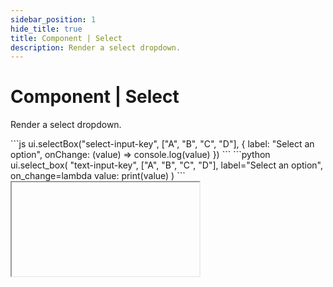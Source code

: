 ```yaml
---
sidebar_position: 1
hide_title: true
title: Component | Select
description: Render a select dropdown.
---
```




# Component | Select

Render a select dropdown.

<Tabs groupId="sdkLanguage">
    <TabItem value="node" label="TypeScript / JavaScript">
    ```js
    ui.selectBox("select-input-key", ["A", "B", "C", "D"], { 
        label: "Select an option",
        onChange: (value) => console.log(value)
    })
    ```
    </TabItem>
    <TabItem value="python" label="Python">
    ```python
    ui.select_box(
        "text-input-key",
        ["A", "B", "C", "D"],
        label="Select an option",
        on_change=lambda value: print(value)
    )
    ```
    </TabItem>
</Tabs>

<IFrame type="components-input-select" heightPx={325} />

Learn more about [working with inputs](/guides/forms).

## Options

Select components support both a "basic" and "detailed" format for options.

<Tabs groupId="sdkLanguage">
  <TabItem value="node" label="TypeScript / JavaScript"></TabItem>
  <TabItem value="python" label="Python"></TabItem>
</Tabs>

### Basic

Quick and easy. Pass an array of strings, such as `["A", "B", "C", "D"]`.

<Tabs groupId="sdkLanguage" className="hide_tabs">
    <TabItem value="node" label="TypeScript / JavaScript">
    ```js
    ui.selectBox("select-input-key", ["A", "B", "C", "D"], { 
        label: "Select an option",
        onChange: (value) => console.log(value)
    })
    ```
    </TabItem>
    <TabItem value="python" label="Python">
    ```python
    ui.select_box(
        "select-input-key",
        ["A", "B", "C", "D"],
        label="Select an option",
        on_change=lambda value: print(value)
    )
    ```
    </TabItem>
</Tabs>

### Detailed

<Tabs groupId="sdkLanguage" className="hide_tabs">
    <TabItem value="node" label="TypeScript / JavaScript">
    Use separate `label` and `value` fields for each option. The `label` field will be displayed to the user, and the `value` field will be passed to hooks such as `onChange` and `validate`.

    ```js
    const options = [
        { label: "Google", value: "GOOG" },
        { label: "Apple", value: "APPL" },
        {
            label: "Microsoft",
            value: "MSFT",
            description: "Current stock price: $423"
        }
    ]

    ui.selectBox("company-select", options, {
        label: "Select a company",
        onChange: (value) => console.log(value) // Will be "GOOG", "APPL", or "MSFT"
    })
    ```
    </TabItem>
    <TabItem value="python" label="Python">
    Use separate `label` and `value` fields for each option. The `label` field will be displayed to the user, and the `value` field will be passed to hooks such as `on_change` and `validate`.

    ```python
    options = [
        { "label": "Google", "value": "GOOG" },
        { "label": "Apple", "value": "APPL" },
        {
            "label": "Microsoft",
            "value": "MSFT",
            "description": "Current stock price: $423"
        }
    ]

    ui.select_box(
        "company-select",
        options,
        label="Select an option",
        on_change=lambda value: print(value) # Will be "GOOG", "APPL", or "MSFT"
    )
    ```
    </TabItem>

</Tabs>

### Detailed option object properties

<ParameterTemplate.SelectOptionsObject />

## API reference

### Function signature

<Tabs groupId="sdkLanguage">
    <TabItem value="node" label="TypeScript / JavaScript">
    ```js
    type OptionValue = string | number | boolean

    type DetailedOption = {
        label: string,
        value: OptionValue,
        description?: string
    }

    ui.selectBox(
        id: string,
        options: Array<OptionValue | DetailedOption>
        properties: Partial<{
            label: string,
            description: string,
            required: boolean,
            initialValue: OptionValue | null,
            validate: (value: OptionValue | null) => string | void,
            onChange: (value: OptionValue | null) => void,
            style: Style
        }>
    )
    ```
    </TabItem>
    <TabItem value="python" label="Python">
    ```python
    OptionValue = str | float | int | bool

    class DetailedOption(TypedDict):
        label: str
        value: OptionValue
        description: NotRequired[str]

    ui.select_box(
        id: str,
        options: list[OptionValue | DetailedOption]
        *,
        label: str | None = None,
        description: str | None = None,
        required: bool = True,
        initial_value: OptionValue | None = None,
        validate: Callable[[OptionValue | None], str | None] = None,
        on_change: Callable[[OptionValue | None], None] = None,
        style: Style | None = None
    )
    ```
    </TabItem>

</Tabs>

### Parameters

<ParameterTemplate.Id />

<ParameterTemplate.SelectOptions optionsSectionLink="#options" />

<ParameterTemplate.Label
    componentName="select box"
/>

<ParameterTemplate.Description
    componentName="select box"
/>

<ParameterTemplate.Required
    parameter="required"
    componentName="select box"
    hookName={lang => lang === "js" ? "onChange" : "on_change"}
/>

<ParameterTemplate.InitialValue
    componentName="select box"
    type={lang => lang === "js" ? "string | number | boolean | null" : "str | float | int | bool | None"}
/>

<ParameterTemplate.ValidateInput
    componentName="select"
    hookInputArgument={lang => lang === "js" ? "value: string | number | boolean | null" : "str | float | int | bool | None"}
/>

<ParameterTemplate.OnChange
    componentName="select"
    hookInputArgument={lang => lang === "js" ? "value: string | number | boolean | null" : "str | float | int | bool | None"}
/>

<ParameterTemplate.Style />